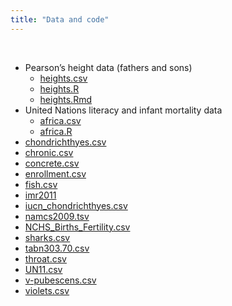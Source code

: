 ```yaml
---
title: "Data and code"
---
```


<br>

- Pearson's height data (fathers and sons)
  - [heights.csv](data_code/heights.csv)
  - [heights.R](data_code/heights.R)
  - [heights.Rmd](data_code/heights.Rmd)
- United Nations literacy and infant mortality data
  - [africa.csv](data_code/africa.csv)
  - [africa.R](data_code/africa.R)
- [chondrichthyes.csv](data_code/chondrichthyes.csv)
- [chronic.csv](data_code/chronic.csv)
- [concrete.csv](data_code/concrete.csv)
- [enrollment.csv](data_code/enrollment.csv)
- [fish.csv](data_code/fish.csv)
- [imr2011](data_code/imr2011.csv)
- [iucn_chondrichthyes.csv](data_code/iucn_chondrichthyes.csv)
- [namcs2009.tsv](data_code/namcs2009.tsv)
- [NCHS_Births_Fertility.csv](data_code/NCHS_Births_Fertility.csv)
- [sharks.csv](data_code/sharks.csv)
- [tabn303.70.csv](data_code/tabn303.70.csv)
- [throat.csv](data_code/throat.csv)
- [UN11.csv](data_code/UN11.csv)
- [v-pubescens.csv](data_code/v-pubescens.csv)
- [violets.csv](data_code/violets.csv)
